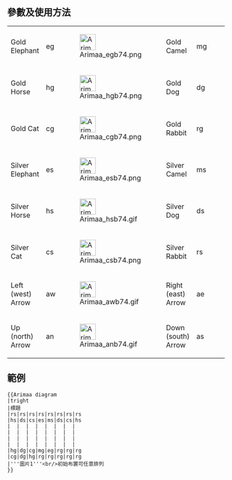 {{Documentation subpage}}<!-- 在本行下編輯模板說明 -->
<!--
== 概要 ==
-->
== 參數及使用方法 ==
{| class="wikitable"
| Gold Elephant || eg || [[File:Arimaa egb74.png|37px]] ||  Gold Camel || mg || [[File:Arimaa mgb74.png|37px]]
|-
| Gold Horse || hg || [[File:Arimaa hgb74.png|37px]] || Gold Dog || dg || [[File:Arimaa dgb74.png|37px]]
|-
| Gold Cat || cg || [[File:Arimaa cgb74.png|37px]] || Gold Rabbit || rg || [[File:Arimaa rgb74.png|37px]]
|-
| Silver Elephant || es || [[File:Arimaa esb74.png|37px]] || Silver Camel || ms || [[File:Arimaa msb74.png|37px]]
|-
| Silver Horse || hs || [[File:Arimaa hsb74.gif|37px]] || Silver Dog || ds || [[File:Arimaa dsb74.png|37px]]
|-
| Silver Cat || cs || [[File:Arimaa csb74.png|37px]] || Silver Rabbit || rs || [[File:Arimaa rsb74.png|37px]]
|-
| Left (west) Arrow || aw || [[File:Arimaa awb74.gif|37px]] || Right (east) Arrow || ae || [[File:Arimaa aeb74.gif|37px]]
|-
| Up (north) Arrow || an || [[File:Arimaa anb74.gif|37px]] || Down (south) Arrow || as || [[File:Arimaa asb74.gif|37px]]
|}

== 範例 ==
{{Arimaa diagram
|tright
|標題
|rs|rs|rs|rs|rs|rs|rs|rs
|hs|ds|cs|es|ms|ds|cs|hs
|  |  |  |  |  |  |  | 
|  |  |  |  |  |  |  | 
|  |  |  |  |  |  |  | 
|  |  |  |  |  |  |  | 
|hg|dg|cg|mg|eg|rg|rg|rg
|cg|dg|hg|rg|rg|rg|rg|rg
|'''圖片1'''<br/>初始布置可任意排列
}}
<pre style="overflow:auto">
{{Arimaa diagram
|tright
|標題
|rs|rs|rs|rs|rs|rs|rs|rs
|hs|ds|cs|es|ms|ds|cs|hs
|  |  |  |  |  |  |  | 
|  |  |  |  |  |  |  | 
|  |  |  |  |  |  |  | 
|  |  |  |  |  |  |  | 
|hg|dg|cg|mg|eg|rg|rg|rg
|cg|dg|hg|rg|rg|rg|rg|rg
|'''圖片1'''<br/>初始布置可任意排列
}}
</pre>
<!--
== 重定向 ==

== 注意事项 ==

== 模板编辑说明 ==

== 參見 ==
-->
<includeonly>{{Sandbox other||<!-- 本行下加入模板的分類 -->
[[Category:圖版遊戲模板|{{PAGENAME}}]]
[[Category:印度鬥獸棋模板|{{PAGENAME}}]]
}}</includeonly>